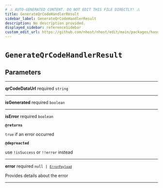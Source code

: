 ```yaml
---
# ⚠️ AUTO-GENERATED CONTENT. DO NOT EDIT THIS FILE DIRECTLY! ⚠️
title: GenerateQrCodeHandlerResult
sidebar_label: GenerateQrCodeHandlerResult
description: No description provided.
displayed_sidebar: referenceSidebar
custom_edit_url: https://github.com/nhost/nhost/edit/main/packages/hasura-auth-js/src/promises/mfa.ts#L7
---
```


# `GenerateQrCodeHandlerResult`

## Parameters

---

**<span className="parameter-name">qrCodeDataUrl</span>** <span className="optional-status">required</span> <code>string</code>

---

**<span className="parameter-name">isGenerated</span>** <span className="optional-status">required</span> <code>boolean</code>

---

**<span className="parameter-name">isError</span>** <span className="optional-status">required</span> <code>boolean</code>

**`@returns`**

`true` if an error occurred

**`@depreacted`**

use `!isSuccess` or `!!error` instead

---

**<span className="parameter-name">error</span>** <span className="optional-status">required</span> <code>null &#124; [`ErrorPayload`](/reference/docgen/javascript/auth/types/error-payload)</code>

Provides details about the error

---
